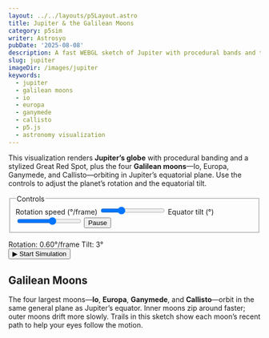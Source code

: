 ```yaml
---
layout: ../../layouts/p5Layout.astro
title: Jupiter & the Galilean Moons
category: p5sim
writer: Astrosyo
pubDate: '2025-08-08'
description: A fast WEBGL sketch of Jupiter with procedural bands and the four Galilean moons orbiting in a tilted plane.
slug: jupiter
imageDir: /images/jupiter
keywords:
  - jupiter
  - galilean moons
  - io
  - europa
  - ganymede
  - callisto
  - p5.js
  - astronomy visualization
---
```


<div class="p5-container centered_flex">
  <p class="Tool-Explanation">
    This visualization renders <strong>Jupiter’s globe</strong> with procedural banding and a stylized Great Red Spot,
    plus the four <strong>Galilean moons</strong>—Io, Europa, Ganymede, and Callisto—orbiting in Jupiter’s equatorial plane.
    Use the controls to adjust the planet’s rotation and the equatorial tilt.
  </p>

  <div class="upper-div">
    <form class="sim-controls" onsubmit="return false" aria-label="Simulation controls">
      <fieldset class="controls-group">
        <legend>Controls</legend>
        <label>
          Rotation speed (°/frame)
          <input id="js-speed" type="range" min="0" max="2" step="0.01" value="0.60" />
        </label>
        <label>
          Equator tilt (°)
          <input id="js-tilt" type="range" min="-25" max="25" step="1" value="3" />
        </label>
        <button id="js-pause" class="pill" type="button">Pause</button>
      </fieldset>
    </form>
  </div>

  <figcaption class="sim-caption">
    <span>Rotation: <output id="out-rot">0.60</output>°/frame</span>
    <span>Tilt: <output id="out-tilt">3</output>°</span>
  </figcaption>

  <div class="sim-stage">
    <div id="jupiter-sim" class="sim-canvas" aria-label="Jupiter and moons canvas"></div>
    <button id="start-jupiter-sim" class="sim-start centered_flex" type="button">▶ Start Simulation</button>
  </div>
</div>

<div class="p5-article">
  <h2>Galilean Moons</h2>
  <p>
    The four largest moons—<strong>Io</strong>, <strong>Europa</strong>, <strong>Ganymede</strong>, and <strong>Callisto</strong>—orbit in the same
    general plane as Jupiter’s equator. Inner moons zip around faster; outer moons drift more slowly.
    Trails in this sketch show each moon’s recent path to help your eyes follow the motion.
  </p>
</div>

<script type="module" src="/p5/bootstrap-jupiters-moons.js"></script>